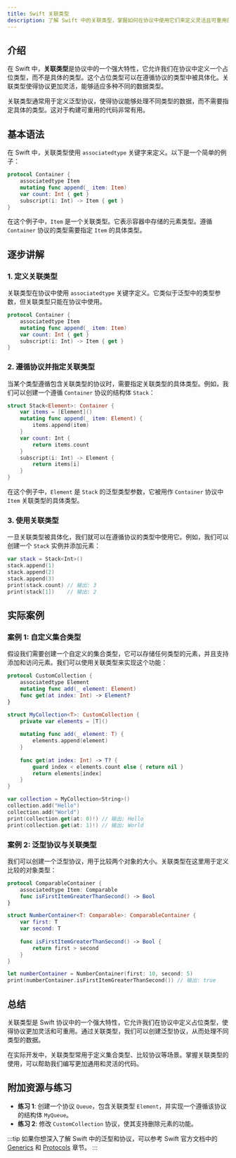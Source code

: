 ```yaml
---
title: Swift 关联类型
description: 了解 Swift 中的关联类型，掌握如何在协议中使用它们来定义灵活且可重用的代码。
---
```


## 介绍

在 Swift 中，**关联类型**是协议中的一个强大特性，它允许我们在协议中定义一个占位类型，而不是具体的类型。这个占位类型可以在遵循协议的类型中被具体化。关联类型使得协议更加灵活，能够适应多种不同的数据类型。

关联类型通常用于定义泛型协议，使得协议能够处理不同类型的数据，而不需要指定具体的类型。这对于构建可重用的代码非常有用。

## 基本语法

在 Swift 中，关联类型使用 `associatedtype` 关键字来定义。以下是一个简单的例子：

```swift
protocol Container {
    associatedtype Item
    mutating func append(_ item: Item)
    var count: Int { get }
    subscript(i: Int) -> Item { get }
}
```

在这个例子中，`Item` 是一个关联类型。它表示容器中存储的元素类型。遵循 `Container` 协议的类型需要指定 `Item` 的具体类型。

## 逐步讲解

### 1. 定义关联类型

关联类型在协议中使用 `associatedtype` 关键字定义。它类似于泛型中的类型参数，但关联类型只能在协议中使用。

```swift
protocol Container {
    associatedtype Item
    mutating func append(_ item: Item)
    var count: Int { get }
    subscript(i: Int) -> Item { get }
}
```

### 2. 遵循协议并指定关联类型

当某个类型遵循包含关联类型的协议时，需要指定关联类型的具体类型。例如，我们可以创建一个遵循 `Container` 协议的结构体 `Stack`：

```swift
struct Stack<Element>: Container {
    var items = [Element]()
    mutating func append(_ item: Element) {
        items.append(item)
    }
    var count: Int {
        return items.count
    }
    subscript(i: Int) -> Element {
        return items[i]
    }
}
```

在这个例子中，`Element` 是 `Stack` 的泛型类型参数，它被用作 `Container` 协议中 `Item` 关联类型的具体类型。

### 3. 使用关联类型

一旦关联类型被具体化，我们就可以在遵循协议的类型中使用它。例如，我们可以创建一个 `Stack` 实例并添加元素：

```swift
var stack = Stack<Int>()
stack.append(1)
stack.append(2)
stack.append(3)
print(stack.count) // 输出: 3
print(stack[1])    // 输出: 2
```

## 实际案例

### 案例 1: 自定义集合类型

假设我们需要创建一个自定义的集合类型，它可以存储任何类型的元素，并且支持添加和访问元素。我们可以使用关联类型来实现这个功能：

```swift
protocol CustomCollection {
    associatedtype Element
    mutating func add(_ element: Element)
    func get(at index: Int) -> Element?
}

struct MyCollection<T>: CustomCollection {
    private var elements = [T]()
    
    mutating func add(_ element: T) {
        elements.append(element)
    }
    
    func get(at index: Int) -> T? {
        guard index < elements.count else { return nil }
        return elements[index]
    }
}

var collection = MyCollection<String>()
collection.add("Hello")
collection.add("World")
print(collection.get(at: 0)!) // 输出: Hello
print(collection.get(at: 1)!) // 输出: World
```

### 案例 2: 泛型协议与关联类型

我们可以创建一个泛型协议，用于比较两个对象的大小。关联类型在这里用于定义比较的对象类型：

```swift
protocol ComparableContainer {
    associatedtype Item: Comparable
    func isFirstItemGreaterThanSecond() -> Bool
}

struct NumberContainer<T: Comparable>: ComparableContainer {
    var first: T
    var second: T
    
    func isFirstItemGreaterThanSecond() -> Bool {
        return first > second
    }
}

let numberContainer = NumberContainer(first: 10, second: 5)
print(numberContainer.isFirstItemGreaterThanSecond()) // 输出: true
```

## 总结

关联类型是 Swift 协议中的一个强大特性，它允许我们在协议中定义占位类型，使得协议更加灵活和可重用。通过关联类型，我们可以创建泛型协议，从而处理不同类型的数据。

在实际开发中，关联类型常用于定义集合类型、比较协议等场景。掌握关联类型的使用，可以帮助我们编写更加通用和灵活的代码。

## 附加资源与练习

- **练习 1**: 创建一个协议 `Queue`，包含关联类型 `Element`，并实现一个遵循该协议的结构体 `MyQueue`。
- **练习 2**: 修改 `CustomCollection` 协议，使其支持删除元素的功能。

:::tip
如果你想深入了解 Swift 中的泛型和协议，可以参考 Swift 官方文档中的 [Generics](https://docs.swift.org/swift-book/LanguageGuide/Generics.html) 和 [Protocols](https://docs.swift.org/swift-book/LanguageGuide/Protocols.html) 章节。
:::